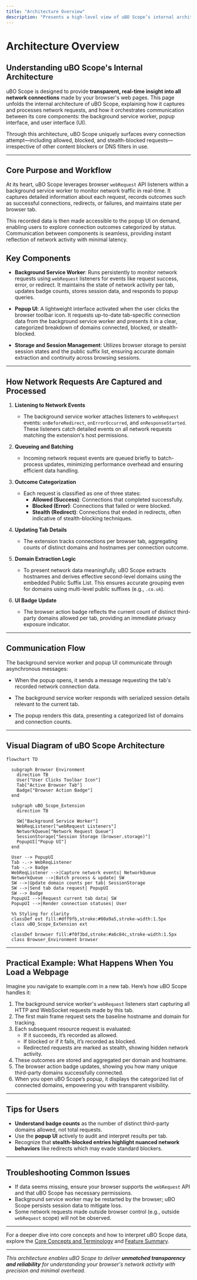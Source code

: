 ```yaml
---
title: "Architecture Overview"
description: "Presents a high-level view of uBO Scope’s internal architecture, including how webRequest listeners capture and process network data, and how the extension communicates between background, popup, and UI. Features a mermaid diagram visually mapping the key system components and their interactions."
---
```


# Architecture Overview

## Understanding uBO Scope's Internal Architecture

uBO Scope is designed to provide **transparent, real-time insight into all network connections** made by your browser's web pages. This page unfolds the internal architecture of uBO Scope, explaining how it captures and processes network requests, and how it orchestrates communication between its core components: the background service worker, popup interface, and user interface (UI).

Through this architecture, uBO Scope uniquely surfaces every connection attempt—including allowed, blocked, and stealth-blocked requests—irrespective of other content blockers or DNS filters in use.

---

## Core Purpose and Workflow

At its heart, uBO Scope leverages browser `webRequest` API listeners within a background service worker to monitor network traffic in real-time. It captures detailed information about each request, records outcomes such as successful connections, redirects, or failures, and maintains state per browser tab.

This recorded data is then made accessible to the popup UI on demand, enabling users to explore connection outcomes categorized by status. Communication between components is seamless, providing instant reflection of network activity with minimal latency.


## Key Components

- **Background Service Worker**: Runs persistently to monitor network requests using `webRequest` listeners for events like request success, error, or redirect. It maintains the state of network activity per tab, updates badge counts, stores session data, and responds to popup queries.

- **Popup UI**: A lightweight interface activated when the user clicks the browser toolbar icon. It requests up-to-date tab-specific connection data from the background service worker and presents it in a clear, categorized breakdown of domains connected, blocked, or stealth-blocked.

- **Storage and Session Management**: Utilizes browser storage to persist session states and the public suffix list, ensuring accurate domain extraction and continuity across browsing sessions.

---

## How Network Requests Are Captured and Processed

1. **Listening to Network Events**
   - The background service worker attaches listeners to `webRequest` events: `onBeforeRedirect`, `onErrorOccurred`, and `onResponseStarted`. These listeners catch detailed events on all network requests matching the extension's host permissions.

2. **Queueing and Batching**
   - Incoming network request events are queued briefly to batch-process updates, minimizing performance overhead and ensuring efficient data handling.

3. **Outcome Categorization**
   - Each request is classified as one of three states:
     - **Allowed (Success)**: Connections that completed successfully.
     - **Blocked (Error)**: Connections that failed or were blocked.
     - **Stealth (Redirect)**: Connections that ended in redirects, often indicative of stealth-blocking techniques.

4. **Updating Tab Details**
   - The extension tracks connections per browser tab, aggregating counts of distinct domains and hostnames per connection outcome.

5. **Domain Extraction Logic**
   - To present network data meaningfully, uBO Scope extracts hostnames and derives effective second-level domains using the embedded Public Suffix List. This ensures accurate grouping even for domains using multi-level public suffixes (e.g., `.co.uk`).

6. **UI Badge Update**
   - The browser action badge reflects the current count of distinct third-party domains allowed per tab, providing an immediate privacy exposure indicator.

---

## Communication Flow

The background service worker and popup UI communicate through asynchronous messages:

- When the popup opens, it sends a message requesting the tab's recorded network connection data.

- The background service worker responds with serialized session details relevant to the current tab.

- The popup renders this data, presenting a categorized list of domains and connection counts.

---

## Visual Diagram of uBO Scope Architecture

```mermaid
flowchart TD

  subgraph Browser Environment
    direction TB
    User["User Clicks Toolbar Icon"]
    Tab["Active Browser Tab"]
    Badge["Browser Action Badge"]
  end

  subgraph uBO_Scope_Extension
    direction TB

    SW["Background Service Worker"]
    WebReqListener["webRequest Listeners"]
    NetworkQueue["Network Request Queue"]
    SessionStorage["Session Storage (browser.storage)"]
    PopupUI["Popup UI"]
  end

  User --> PopupUI
  Tab -.-> WebReqListener
  Tab -.-> Badge
  WebReqListener -->|Capture network events| NetworkQueue
  NetworkQueue -->|Batch process & update| SW
  SW -->|Update domain counts per tab| SessionStorage
  SW -->|Send tab data request| PopupUI
  SW --> Badge
  PopupUI -->|Request current tab data| SW
  PopupUI -->|Render connection statuses| User

  %% Styling for clarity
  classDef ext fill:#dff9fb,stroke:#00a9a5,stroke-width:1.5px
  class uBO_Scope_Extension ext

  classDef browser fill:#f0f3bd,stroke:#a6c84c,stroke-width:1.5px
  class Browser_Environment browser
```

---

## Practical Example: What Happens When You Load a Webpage

Imagine you navigate to example.com in a new tab. Here’s how uBO Scope handles it:

1. The background service worker's `webRequest` listeners start capturing all HTTP and WebSocket requests made by this tab.
2. The first main frame request sets the baseline hostname and domain for tracking.
3. Each subsequent resource request is evaluated:
   - If it succeeds, it’s recorded as allowed.
   - If blocked or if it fails, it’s recorded as blocked.
   - Redirected requests are marked as stealth, showing hidden network activity.
4. These outcomes are stored and aggregated per domain and hostname.
5. The browser action badge updates, showing you how many unique third-party domains successfully connected.
6. When you open uBO Scope’s popup, it displays the categorized list of connected domains, empowering you with transparent visibility.

---

## Tips for Users

- **Understand badge counts** as the number of distinct third-party domains allowed, not total requests.
- Use the **popup UI** actively to audit and interpret results per tab.
- Recognize that **stealth-blocked entries highlight nuanced network behaviors** like redirects which may evade standard blockers.

---

## Troubleshooting Common Issues

- If data seems missing, ensure your browser supports the `webRequest` API and that uBO Scope has necessary permissions.
- Background service worker may be restarted by the browser; uBO Scope persists session data to mitigate loss.
- Some network requests made outside browser control (e.g., outside `webRequest` scope) will not be observed.

---

For a deeper dive into core concepts and how to interpret uBO Scope data, explore the [Core Concepts and Terminology](/overview/core-concepts-architecture/core-concepts-terminology) and [Feature Summary](/overview/core-concepts-architecture/feature-summary).


---

_This architecture enables uBO Scope to deliver **unmatched transparency and reliability** for understanding your browser's network activity with precision and minimal overhead._
